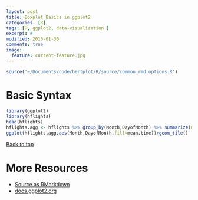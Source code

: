 ```yaml
---
layout: post
title: Boxplot Basics in ggplot2
categories: [R]
tags: [R, ggplot2, data-visualization ]
excerpt: #
modified: 2016-01-30
comments: true
image:
  feature: current-feature.jpg
---
```



```r
source('~/Documents/code/bertplot/R/source/common_rmd_options.R')
```

# Basic Syntax

```r
library(ggplot2)
library(hflights)
head(hflights)
hflights.agg <- hflights %>% group_by(Month,DayofMonth) %>% summarize(mean.time=mean(DepDelay,na.rm=TRUE))
ggplot(hflights.agg,aes(Month,DayofMonth,fill=mean.time))+geom_tile()
```

<a href="#top">Back to top</a>

# More Resources
- [Source as RMarkdown](https://github.com/rweyant/bertplot/tree/master/R/tutorials/ggplot-heatmap/ggplot-heatmap.Rmd)
- [docs.ggplot2.org](http://docs.ggplot2.org/current/geom_tile.html)
